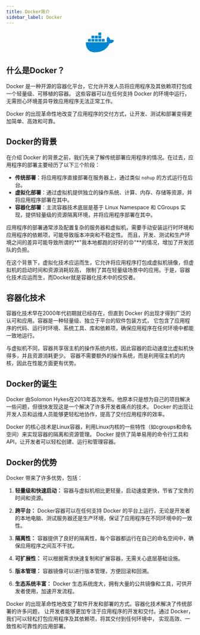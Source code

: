 ```yaml
---
title: Docker简介
sidebar_label: Docker
---
```


<div align="center">
<svg viewBox="0 0 1280 1024" version="1.1" width="15%">
  <path d="M699.88718 472.6h-132.2v-118.8h132.2v118.8z m0-408.6h-132.2v121.4h132.2V64z m156.4 289.6H724.08718v118.8h132.2v-118.8z m-312.6-144.2h-132.2v120.2h132.2v-120.2z m156.2 0h-132.2v120.2h132.2v-120.2z m553.6 200c-28.8-19.4-95.2-26.4-146.2-16.8-6.6-48-33.4-89.8-82.2-127.4l-28-18.6-18.6 28c-36.8 55.6-46.8 147.2-7.4 207.6-17.4 9.4-51.6 22.2-96.8 21.4H4.88718c-17.4 101.6 11.6 233.6 88 324.2 74.2 87.8 185.4 132.4 330.8 132.4 314.8 0 547.8-145 656.8-408.4 42.8 0.8 135.2 0.2 182.6-90.4 3-5 13.2-26.4 17-34.2l-26.6-17.8z m-1022.2-55.8h-132v118.8h132.2v-118.8z m156.2 0h-132.2v118.8h132.2v-118.8z m156.2 0h-132.2v118.8h132.2v-118.8z m-156.2-144.2h-132.2v120.2h132.2v-120.2z" fill="#0187D1"></path>
</svg>
</div>

## 什么是Docker？

Docker 是一种开源的容器化平台，它允许开发人员将应用程序及其依赖项打包成一个轻量级、可移植的容器。
这些容器可以在任何支持 Docker 的环境中运行，无需担心环境差异导致应用程序无法正常工作。

Docker 的出现革命性地改变了应用程序的交付方式，让开发、测试和部署变得更加简单、高效和可靠。

## Docker的背景

在介绍 Docker 的背景之前，我们先来了解传统部署应用程序的情况。在过去，应用程序的部署主要经历了以下三个阶段：

- **传统部署**：将应用程序直接部署在服务器上，通过类似 `nohup` 的方式运行在后台。
- **虚拟化部署**：通过虚拟机提供独立的操作系统、计算、内存、存储等资源，并将应用程序部署在其中。
- **容器化部署**：主流容器技术底层是基于 Linux Namespace 和 CGroups 实现，提供轻量级的资源隔离环境，并将应用程序部署在其中。

应用程序的部署通常涉及配置复杂的服务器和虚拟机，需要手动安装运行时环境和应用程序的依赖项，可能导致版本冲突和不稳定性。
而且，开发、测试和生产环境之间的差异可能导致所谓的**"我本地都跑的好好的😡"**的情况，增加了开发团队的负担。

在这个背景下，虚拟化技术应运而生，它允许将应用程序打包成虚拟机镜像，但虚拟机的启动时间和资源消耗较高，
限制了其在轻量级场景中的应用。于是，容器化技术应运而生，而Docker就是容器化技术中的佼佼者。

## 容器化技术

容器化技术早在2000年代初期就已经存在，但直到 Docker 的出现才得到广泛的认可和应用。容器是一种轻量级、独立于平台的软件包装方式，
它包含了应用程序的代码、运行时环境、系统工具、库和依赖项，确保应用程序在任何环境中都能一致地运行。

与虚拟机不同，容器共享宿主机的操作系统内核，因此容器的启动速度比虚拟机快得多，并且资源消耗更少。
容器不需要额外的操作系统，而是利用宿主机的内核，因此在性能方面更有优势。

## Docker的诞生    

Docker 由Solomon Hykes在2013年首次发布。他原本只是想为自己的项目解决一些问题，但很快发现这是一个解决了许多开发者痛点的技术。
Docker 的出现让开发人员和运维人员能够更轻松地协作，提高了交付应用程序的效率。

Docker 的核心技术是Linux容器，利用Linux内核的一些特性（如cgroups和命名空间）来实现容器的隔离和资源管理。
Docker 提供了简单易用的命令行工具和API，让开发者可以轻松创建、运行和管理容器。

## Docker的优势

Docker 带来了许多优势，包括：

1. **轻量级和快速启动：** 容器与虚拟机相比更轻量，启动速度更快，节省了宝贵的时间和资源。

2. **跨平台：** Docker容器可以在任何支持 Docker 的平台上运行，无论是开发者的本地电脑、测试服务器还是生产环境，保证了应用程序在不同环境中的一致性。

3. **隔离性：** 容器提供了良好的隔离性，每个容器都运行在自己的命名空间中，确保应用程序之间互不干扰。

4. **可扩展性：** 可以根据需求快速复制和扩展容器，无需关心底层基础设施。

5. **版本管理：** 容器镜像可以进行版本管理，方便回滚和回溯。

6. **生态系统丰富：** Docker 生态系统庞大，拥有大量的公共镜像和工具，可供开发者使用，加速开发流程。

Docker 的出现革命性地改变了软件开发和部署的方式。容器化技术解决了传统部署的许多问题，
让开发者能够更加专注于应用程序的开发和交付。通过 Docker，我们可以轻松打包应用程序及其依赖项，将其交付到任何环境中，
实现高效、一致性和可靠性的应用部署。
